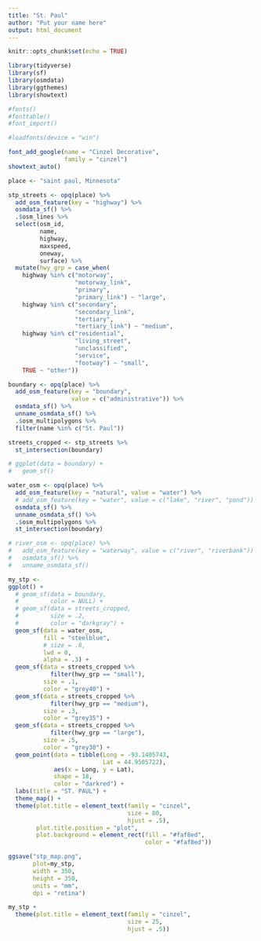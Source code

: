 ```yaml
---
title: "St. Paul"
author: "Put your name here"
output: html_document
---
```


```r
knitr::opts_chunk$set(echo = TRUE)
```

```r
library(tidyverse)
library(sf)
library(osmdata)
library(ggthemes)
library(showtext)
```

```r
#fonts()
#fonttable()
#font_import()

#loadfonts(device = "win")
```

```r
font_add_google(name = "Cinzel Decorative", 
                family = "cinzel")
showtext_auto()
```


```r
place <- "saint paul, Minnesota"

stp_streets <- opq(place) %>%
  add_osm_feature(key = "highway") %>%
  osmdata_sf() %>% 
  .$osm_lines %>% 
  select(osm_id, 
         name, 
         highway, 
         maxspeed, 
         oneway, 
         surface) %>% 
  mutate(hwy_grp = case_when(
    highway %in% c("motorway",
                   "motorway_link",
                   "primary",
                   "primary_link") ~ "large",
    highway %in% c("secondary",
                   "secondary_link",
                   "tertiary",
                   "tertiary_link") ~ "medium",
    highway %in% c("residential",
                   "living_street", 
                   "unclassified", 
                   "service", 
                   "footway") ~ "small",
    TRUE ~ "other"))

boundary <- opq(place) %>%
  add_osm_feature(key = "boundary", 
                  value = c("administrative")) %>%
  osmdata_sf() %>%   
  unname_osmdata_sf() %>% 
  .$osm_multipolygons %>% 
  filter(name %in% c("St. Paul"))

streets_cropped <- stp_streets %>% 
  st_intersection(boundary)

# ggplot(data = boundary) + 
#   geom_sf()

water_osm <- opq(place) %>%
  add_osm_feature(key = "natural", value = "water") %>%
  # add_osm_feature(key = "water", value = c("lake", "river", "pond")) %>%
  osmdata_sf() %>% 
  unname_osmdata_sf() %>% 
  .$osm_multipolygons %>% 
  st_intersection(boundary)

# river_osm <- opq(place) %>%
#   add_osm_feature(key = "waterway", value = c("river", "riverbank")) %>%
#   osmdata_sf() %>% 
#   unname_osmdata_sf()
```


```r
my_stp <- 
ggplot() +
  # geom_sf(data = boundary, 
  #         color = NULL) +
  # geom_sf(data = streets_cropped,
  #         size = .2,
  #         color = "darkgray") +
  geom_sf(data = water_osm,
          fill = "steelblue",
          # size = .8,
          lwd = 0,
          alpha = .3) +
  geom_sf(data = streets_cropped %>% 
            filter(hwy_grp == "small"),
          size = .1,
          color = "grey40") +
  geom_sf(data = streets_cropped %>% 
            filter(hwy_grp == "medium"),
          size = .3,
          color = "grey35") +
  geom_sf(data = streets_cropped %>% 
            filter(hwy_grp == "large"),
          size = .5,
          color = "grey30") +
  geom_point(data = tibble(Long = -93.1405743,
                           Lat = 44.9505722),
             aes(x = Long, y = Lat),
             shape = 18,
             color = "darkred") +
  labs(title = "ST. PAUL") +
  theme_map() +
  theme(plot.title = element_text(family = "cinzel",
                                  size = 80, 
                                  hjust = .5),
        plot.title.position = "plot",
        plot.background = element_rect(fill = "#faf8ed", 
                                       color = "#faf8ed"))

ggsave("stp_map.png",
       plot=my_stp, 
       width = 350, 
       height = 350, 
       units = "mm", 
       dpi = "retina")

```

```r
my_stp + 
  theme(plot.title = element_text(family = "cinzel",
                                  size = 25, 
                                  hjust = .5))
```

